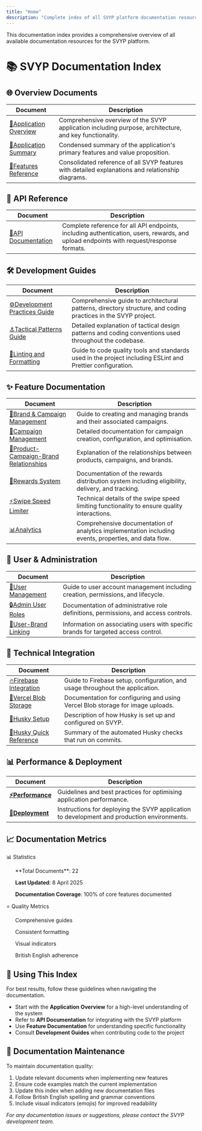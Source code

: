 ```yaml
---
title: "Home"
description: "Complete index of all SVYP platform documentation resources"
---
```


<Note>
  This documentation index provides a comprehensive overview of all available documentation resources for the SVYP platform.
</Note>

# 📚 SVYP Documentation Index

## 🌐 Overview Documents

| Document                                         | Description                                                                                            |
| ------------------------------------------------ | ------------------------------------------------------------------------------------------------------ |
| [📖Application Overview](./application-overview) | Comprehensive overview of the SVYP application including purpose, architecture, and key functionality. |
| [📑Application Summary](./application-summary)   | Condensed summary of the application's primary features and value proposition.                         |
| [🌟Features Reference](./features-reference)     | Consolidated reference of all SVYP features with detailed explanations and relationship diagrams.      |

## 🔌 API Reference

| Document                                   | Description                                                                                                                             |
| ------------------------------------------ | --------------------------------------------------------------------------------------------------------------------------------------- |
| [📡API Documentation](./api-documentation) | Complete reference for all API endpoints, including authentication, users, rewards, and upload endpoints with request/response formats. |

## 🛠️ Development Guides

| Document                                                       | Description                                                                                                   |
| -------------------------------------------------------------- | ------------------------------------------------------------------------------------------------------------- |
| [⚙️Development Practices Guide](./development-practices-guide) | Comprehensive guide to architectural patterns, directory structure, and coding practices in the SVYP project. |
| [⚓Tactical Patterns Guide](./tactical-patterns-guide)          | Detailed explanation of tactical design patterns and coding conventions used throughout the codebase.         |
| [🧹Linting and Formatting](./linting-and-formatting)           | Guide to code quality tools and standards used in the project including ESLint and Prettier configuration.    |

## ✨ Feature Documentation

| Document                                                                         | Description                                                                                          |
| -------------------------------------------------------------------------------- | ---------------------------------------------------------------------------------------------------- |
| [🏢Brand & Campaign Management](./brand-campaign-management)                     | Guide to creating and managing brands and their associated campaigns.                                |
| [📣Campaign Management](./campaign-management)                                   | Detailed documentation for campaign creation, configuration, and optimisation.                       |
| [🔄Product-Campaign-Brand Relationships](./product-campaign-brand-relationships) | Explanation of the relationships between products, campaigns, and brands.                            |
| [🎁Rewards System](./rewards-system)                                             | Documentation of the rewards distribution system including eligibility, delivery, and tracking.      |
| [⚡Swipe Speed Limiter](./swipe-speed-limiter)                                    | Technical details of the swipe speed limiting functionality to ensure quality interactions.          |
| [📊Analytics](./analytics)                                                       | Comprehensive documentation of analytics implementation including events, properties, and data flow. |

## 👥 User & Administration

| Document                                     | Description                                                                         |
| -------------------------------------------- | ----------------------------------------------------------------------------------- |
| [👤User Management](./user-management)       | Guide to user account management including creation, permissions, and lifecycle.    |
| [🔒Admin User Roles](./admin-user-roles)     | Documentation of administrative role definitions, permissions, and access controls. |
| [🔗User-Brand Linking](./user-brand-linking) | Information on associating users with specific brands for targeted access control.  |

## 🔧 Technical Integration

| Document                                           | Description                                                                    |
| -------------------------------------------------- | ------------------------------------------------------------------------------ |
| [🔥Firebase Integration](./firebase-integration)   | Guide to Firebase setup, configuration, and usage throughout the application.  |
| [📂Vercel Blob Storage](./vercel-blob-setup)       | Documentation for configuring and using Vercel Blob storage for image uploads. |
| [🐶Husky Setup](./husky-setup)                     | Description of how Husky is set up and configured on SVYP.                     |
| [🔎Husky Quick Reference](./husky-quick-reference) | Summary of the automated Husky checks that run on commits.                     |

## 📊 Performance & Deployment

| Document                          | Description                                                                                 |
| --------------------------------- | ------------------------------------------------------------------------------------------- |
| [**⚡Performance**](./performance) | Guidelines and best practices for optimising application performance.                       |
| [**🚀Deployment**](./deployment)  | Instructions for deploying the SVYP application to development and production environments. |

## 📈 Documentation Metrics

<div className="grid grid-cols-2 gap-4">
<div className="border p-4 rounded-md">
📊 Statistics

<ul>
**Total Documents**: 22

**Last Updated**: 8 April 2025

**Documentation Coverage**: 100% of core features documented

</ul>

</div>

<div className="border p-4 rounded-md">
⭐ Quality Metrics

<ul>
Comprehensive guides

Consistent formatting

Visual indicators

British English adherence

</ul>

</div>

</div>

## 🔄 Using This Index

<Tip>
  For best results, follow these guidelines when navigating the documentation.
</Tip>

- Start with the **Application Overview** for a high-level understanding of the system
- Refer to **API Documentation** for integrating with the SVYP platform
- Use **Feature Documentation** for understanding specific functionality
- Consult **Development Guides** when contributing code to the project

## 📝 Documentation Maintenance

To maintain documentation quality:

1. Update relevant documents when implementing new features
2. Ensure code examples match the current implementation
3. Update this index when adding new documentation files
4. Follow British English spelling and grammar conventions
5. Include visual indicators (emojis) for improved readability

_For any documentation issues or suggestions, please contact the SVYP development team._